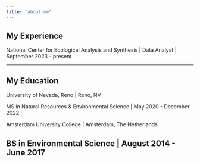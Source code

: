 ```yaml
---
title: "about me"
---
```


## My Experience


National Center for Ecological Analysis and Synthesis | Data Analyst | September 2023 - present

---

## My Education

University of Nevada, Reno | Reno, NV

MS in Natural Resources & Environmental Science | May 2020 - December 2022

Amsterdam University College | Amsterdam, The Netherlands

BS in Environmental Science | August 2014 - June 2017
---

